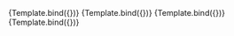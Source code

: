 

<Meta title="Design System/Fields/TextInput/Light Mode" component={TextInput} />


<Canvas>
  <Story
    name="Title"
    args={{
      title: "Title here",
      placeholder: "Placeholder goes here",
      mode: "light",
      disabled: false,
    }}
  >
  {Template.bind({})}
  </Story>
  <Story
    name="No title"
    args={{
      placeholder: "Placeholder goes here",
      mode: "light",
      disabled: false,
    }}
  >
  {Template.bind({})}
  </Story>
  <Story
    name="With short caption"
    args={{
      shortCaption: "Short caption",
      placeholder: "Placeholder goes here",
      mode: "light",
      disabled: false,
    }}
  >
  {Template.bind({})}
  </Story>
  <Story
    name="Disabled"
    args={{
      placeholder: "Placeholder goes here",
      mode: "light",
      disabled: true,
    }}
  >
  {Template.bind({})}
  </Story>
</Canvas>